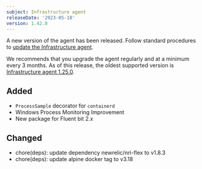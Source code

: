 ```yaml
---
subject: Infrastructure agent
releaseDate: '2023-05-18'
version: 1.42.0
---
```


A new version of the agent has been released. Follow standard procedures to [update the Infrastructure agent](/docs/infrastructure/install-configure-manage-infrastructure/update-or-uninstall/update-infrastructure-agent).

We recommends that you upgrade the agent regularly and at a minimum every 3 months. As of this release, the oldest supported version is [Infrastructure agent 1.25.0](https://docs.newrelic.com/docs/release-notes/infrastructure-release-notes/infrastructure-agent-release-notes/new-relic-infrastructure-agent-1250/).

## Added
* `ProcessSample` decorator for `containerd`
* Windows Process Monitoring Improvement
* New package for Fluent bit 2.x

## Changed
* chore(deps): update dependency newrelic/nri-flex to v1.8.3
* chore(deps): update alpine docker tag to v3.18
